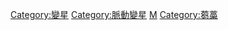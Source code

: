 [[Category:變星|Category:變星]]
[[Category:脈動變星|Category:脈動變星]]
[[Category:AGB恆星|M]]
[[Category:蒭藁|Category:蒭藁]]